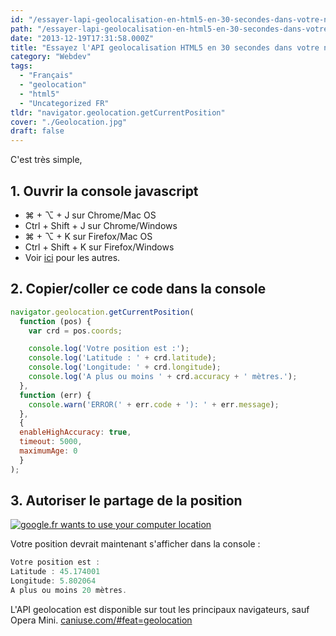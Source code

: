 ```yaml
---
id: "/essayer-lapi-geolocalisation-en-html5-en-30-secondes-dans-votre-navigateur"
path: "/essayer-lapi-geolocalisation-en-html5-en-30-secondes-dans-votre-navigateur"
date: "2013-12-19T17:31:58.000Z"
title: "Essayez l'API geolocalisation HTML5 en 30 secondes dans votre navigateur"
category: "Webdev"
tags: 
  - "Français"
  - "geolocation"
  - "html5"
  - "Uncategorized FR"
tldr: "navigator.geolocation.getCurrentPosition"
cover: "./Geolocation.jpg"
draft: false
---
```


C'est très simple,

## 1\. Ouvrir la console javascript

- ⌘ + ⌥ + J sur Chrome/Mac OS
- Ctrl + Shift + J sur Chrome/Windows
- ⌘ + ⌥ + K sur Firefox/Mac OS
- Ctrl + Shift + K sur Firefox/Windows
- Voir [ici](http://webmasters.stackexchange.com/questions/8525/how-to-open-the-javascript-console-in-different-browsers) pour les autres.

## 2\. Copier/coller ce code dans la console

```javascript
navigator.geolocation.getCurrentPosition(
  function (pos) {
    var crd = pos.coords;

    console.log('Votre position est :');
    console.log('Latitude : ' + crd.latitude);
    console.log('Longitude: ' + crd.longitude);
    console.log('A plus ou moins ' + crd.accuracy + ' mètres.');
  },
  function (err) {
    console.warn('ERROR(' + err.code + '): ' + err.message);
  },
  {
  enableHighAccuracy: true,
  timeout: 5000,
  maximumAge: 0
  }
);
```

## 3\. Autoriser le partage de la position

[![google.fr wants to use your computer location](./Screen-Shot-2013-12-19-at-18.05.42.png)](/posts/wp-content/uploads/2013/12/Screen-Shot-2013-12-19-at-18.05.42.png)

Votre position devrait maintenant s'afficher dans la console :

```javascript
Votre position est :
Latitude : 45.174001
Longitude: 5.802064
A plus ou moins 20 mètres.
```

L'API geolocation est disponible sur tout les principaux navigateurs, sauf Opera Mini. [caniuse.com/#feat=geolocation](http://caniuse.com/#feat=geolocation)
